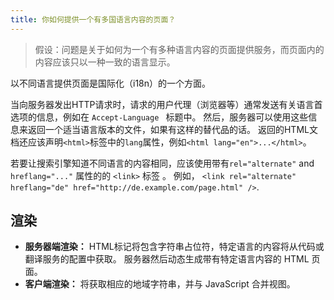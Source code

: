 ```yaml
---
title: 你如何提供一个有多国语言内容的页面？
---
```


> 假设：问题是关于如何为一个有多种语言内容的页面提供服务，而页面内的内容应该只以一种一致的语言显示。

以不同语言提供页面是国际化（i18n）的一个方面。

当向服务器发出HTTP请求时，请求的用户代理（浏览器等）通常发送有关语言首选项的信息，例如在 `Accept-Language ` 标题中。 然后，服务器可以使用这些信息来返回一个适当语言版本的文件，如果有这样的替代品的话。 返回的HTML文档还应该声明`<html>`标签中的`lang`属性，例如`<html lang="en">...</html>`。

若要让搜索引擎知道不同语言的内容相同，应该使用带有`rel="alternate"` and `hreflang="..."` 属性的的 `<link>` 标签 。 例如， `<link rel="alternate" hreflang="de" href="http://de.example.com/page.html" />`.

## 渲染

-   **服务器端渲染：** HTML标记将包含字符串占位符，特定语言的内容将从代码或翻译服务的配置中获取。 服务器然后动态生成带有特定语言内容的 HTML 页面。
-   **客户端渲染：** 将获取相应的地域字符串，并与 JavaScript 合并视图。
